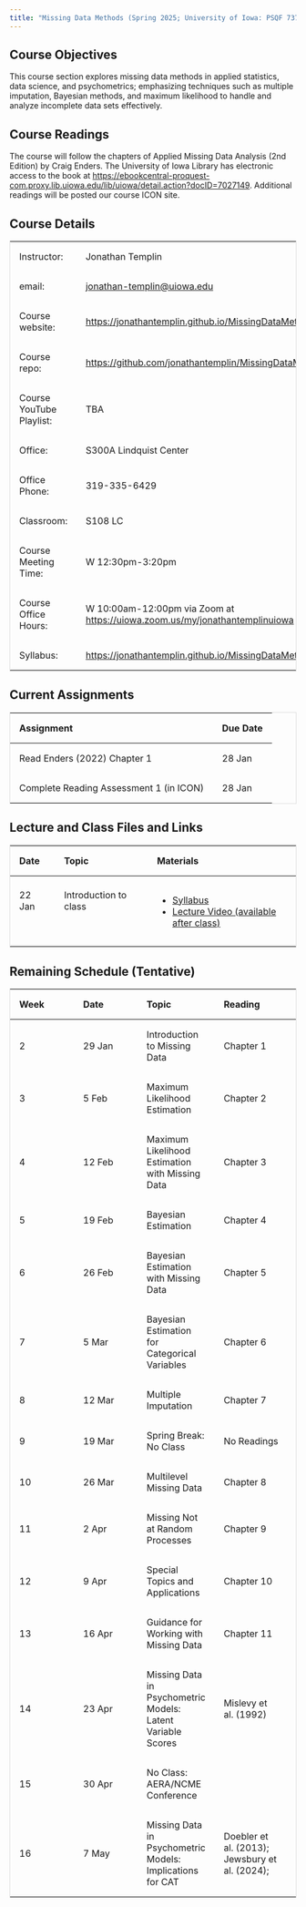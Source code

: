 ```yaml
---
title: "Missing Data Methods (Spring 2025; University of Iowa: PSQF 7375)"
---
```


## Course Objectives

This course section explores missing data methods in applied statistics, data science, and psychometrics; emphasizing techniques such as multiple imputation, Bayesian methods, and maximum likelihood to handle and analyze incomplete data sets effectively.

## Course Readings

The course will follow the chapters of Applied Missing Data Analysis (2nd Edition) by Craig Enders. The University of Iowa Library has electronic access to the book at <https://ebookcentral-proquest-com.proxy.lib.uiowa.edu/lib/uiowa/detail.action?docID=7027149>. Additional readings will be posted our course ICON site.

## Course Details

|                          |                                                                                                                                                                         |
|------------------------------------|------------------------------------|
| Instructor:              | Jonathan Templin                                                                                                                                                        |
| email:                   | [jonathan-templin\@uiowa.edu](mailto:jonathan-templin@uiowa.edu)                                                                                                        |
| Course website:          | <https://jonathantemplin.github.io/MissingDataMethods2025/>                                                                                                             |
| Course repo:             | <https://github.com/jonathantemplin/MissingDataMethods2025>                                                                                                             |
| Course YouTube Playlist: | TBA                                                                                                                                                                     |
| Office:                  | S300A Lindquist Center                                                                                                                                                  |
| Office Phone:            | 319-335-6429                                                                                                                                                            |
| Classroom:               | S108 LC                                                                                                                                                                 |
| Course Meeting Time:     | W 12:30pm-3:20pm                                                                                                                                                        |
| Course Office Hours:     | W 10:00am-12:00pm via Zoom at <https://uiowa.zoom.us/my/jonathantemplinuiowa>                                                                                           |
| Syllabus:                | [https://jonathantemplin.github.io/MissingDataMethods2025/s25mdm_syllabus.html](https://jonathantemplin.github.io/MissingDataMethods2025/syllabus/s25mdm_syllabus.html) |

## Current Assignments

| Assignment | Due Date |
| -----------|----------|
| Read Enders (2022) Chapter 1 | 28 Jan |
| Complete Reading Assessment 1 (in ICON) | 28 Jan |

## Lecture and Class Files and Links

<style>
table {
  border-collapse: collapse;
  width: 100%;
  border: 1px solid #ddd;
}

th, td {
  text-align: left;
  padding: 16px;
}
</style>

<table>
    <thead>
        <tr style="border-bottom: thin solid;">
            <th>Date</th>
            <th>Topic</th>
            <th>Materials</th>
        </tr>
    </thead>
    <tbody>
        <tr>
            <td>22 Jan</td>
            <td>Introduction to class</td>
            <td rowspan="2" valign="top">
              <ul>
                <li><a href="https://jonathantemplin.github.io/MissingDataMethods2025/s25mdm_syllabus.html" target="_blank">Syllabus</a></li>
                <li><a href="https://www.youtube.com" target="_blank">Lecture Video (available after class)</a></li>
                </ul>
            </td>
        </tr>
        <tr>
            <td></td>
            <td></td>
        </tr>
         <tr style="border-bottom: thin solid;">
         </tr>
    </tbody>
</table>

## Remaining Schedule (Tentative)

| Week | Date   | Topic                                                       | Reading                                        |
|-----------------|-----------------|-----------------|---------------------|
| 2    | 29 Jan | Introduction to Missing Data                                | Chapter 1                                      |
| 3    | 5 Feb  | Maximum Likelihood Estimation                               | Chapter 2                                      |
| 4    | 12 Feb | Maximum Likelihood Estimation with Missing Data             | Chapter 3                                      |
| 5    | 19 Feb | Bayesian Estimation                                         | Chapter 4                                      |
| 6    | 26 Feb | Bayesian Estimation with Missing Data                       | Chapter 5                                      |
| 7    | 5 Mar  | Bayesian Estimation for Categorical Variables               | Chapter 6                                      |
| 8    | 12 Mar | Multiple Imputation                                         | Chapter 7                                      |
| 9    | 19 Mar | Spring Break: No Class                                      | No Readings                                    |
| 10   | 26 Mar | Multilevel Missing Data                                     | Chapter 8                                      |
| 11   | 2 Apr  | Missing Not at Random Processes                             | Chapter 9                                      |
| 12   | 9 Apr  | Special Topics and Applications                             | Chapter 10                                     |
| 13   | 16 Apr | Guidance for Working with Missing Data                      | Chapter 11                                     |
| 14   | 23 Apr | Missing Data in Psychometric Models: Latent Variable Scores | Mislevy et al. (1992)                          |
| 15   | 30 Apr | No Class: AERA/NCME Conference                              |                                                |
| 16   | 7 May  | Missing Data in Psychometric Models: Implications for CAT   | Doebler et al. (2013); Jewsbury et al. (2024); |
